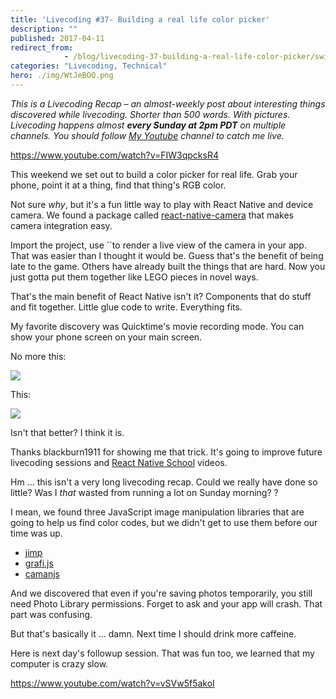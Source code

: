```yaml
---
title: 'Livecoding #37- Building a real life color picker'
description: ""
published: 2017-04-11
redirect_from: 
            - /blog/livecoding-37-building-a-real-life-color-picker/swizec/7547
categories: "Livecoding, Technical"
hero: ./img/WtJeBOQ.png
---
```

_This is a Livecoding Recap – an almost-weekly post about interesting things discovered while livecoding. Shorter than 500 words. With pictures. Livecoding happens almost **every Sunday at 2pm PDT** on multiple channels. You should follow [My Youtube](https://www.youtube.com/channel/UCoyHgaeLLI7Knp7LDHOwZMw) channel to catch me live._

https://www.youtube.com/watch?v=FIW3qpcksR4

This weekend we set out to build a color picker for real life. Grab your phone, point it at a thing, find that thing&#x27;s RGB color.

Not sure _why_, but it&#x27;s a fun little way to play with React Native and device camera. We found a package called [react-native-camera](https://github.com/lwansbrough/react-native-camera) that makes camera integration easy.

Import the project, use ``to render a live view of the camera in your app. That was easier than I thought it would be. Guess that&#x27;s the benefit of being late to the game. Others have already built the things that are hard. Now you just gotta put them together like LEGO pieces in novel ways.

That&#x27;s the main benefit of React Native isn&#x27;t it? Components that do stuff and fit together. Little glue code to write. Everything fits.

My favorite discovery was Quicktime&#x27;s movie recording mode. You can show your phone screen on your main screen.

No more this:

![](./img/WtJeBOQ.png)

This:

![](./img/jayjVA6.png)

Isn&#x27;t that better? I think it is.

Thanks blackburn1911 for showing me that trick. It&#x27;s going to improve future livecoding sessions and [React Native School](http://reactnative.school) videos.

Hm ... this isn&#x27;t a very long livecoding recap. Could we really have done so little? Was I _that_ wasted from running a lot on Sunday morning? ?

I mean, we found three JavaScript image manipulation libraries that are going to help us find color codes, but we didn&#x27;t get to use them before our time was up.

- [jimp](https://github.com/oliver-moran/jimp)
- [grafi.js](http://grafijs.org/)
- [camanjs](http://camanjs.com/)

And we discovered that even if you&#x27;re saving photos temporarily, you still need Photo Library permissions. Forget to ask and your app will crash. That part was confusing.

But that&#x27;s basically it ... damn. Next time I should drink more caffeine.

Here is next day&#x27;s followup session. That was fun too, we learned that my computer is crazy slow.

https://www.youtube.com/watch?v=vSVw5f5akoI
